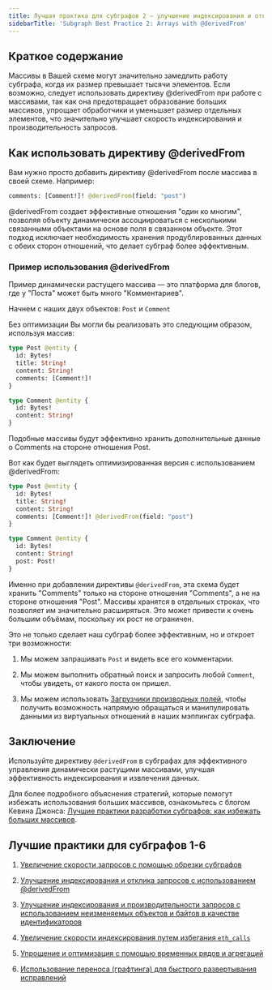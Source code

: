 ```yaml
---
title: Лучшая практика для субграфов 2 — улучшение индексирования и отклика на запросы с помощью @derivedFrom
sidebarTitle: 'Subgraph Best Practice 2: Arrays with @derivedFrom'
---
```


## Краткое содержание

Массивы в Вашей схеме могут значительно замедлить работу субграфа, когда их размер превышает тысячи элементов. Если возможно, следует использовать директиву @derivedFrom при работе с массивами, так как она предотвращает образование больших массивов, упрощает обработчики и уменьшает размер отдельных элементов, что значительно улучшает скорость индексирования и производительность запросов.

## Как использовать директиву @derivedFrom

Вам нужно просто добавить директиву @derivedFrom после массива в своей схеме. Например:

```graphql
comments: [Comment!]! @derivedFrom(field: "post")
```

@derivedFrom создает эффективные отношения "один ко многим", позволяя объекту динамически ассоциироваться с несколькими связанными объектами на основе поля в связанном объекте. Этот подход исключает необходимость хранения продублированных данных с обеих сторон отношений, что делает субграф более эффективным.

### Пример использования @derivedFrom

Пример динамически растущего массива — это платформа для блогов, где у "Поста" может быть много "Комментариев".

Начнем с наших двух объектов: `Post` и `Comment`

Без оптимизации Вы могли бы реализовать это следующим образом, используя массив:

```graphql
type Post @entity {
  id: Bytes!
  title: String!
  content: String!
  comments: [Comment!]!
}

type Comment @entity {
  id: Bytes!
  content: String!
}
```

Подобные массивы будут эффективно хранить дополнительные данные о Comments на стороне отношения Post.

Вот как будет выглядеть оптимизированная версия с использованием @derivedFrom:

```graphql
type Post @entity {
  id: Bytes!
  title: String!
  content: String!
  comments: [Comment!]! @derivedFrom(field: "post")
}

type Comment @entity {
  id: Bytes!
  content: String!
  post: Post!
}
```

Именно при добавлении директивы `@derivedFrom`, эта схема будет хранить "Comments" только на стороне отношения "Comments", а не на стороне отношения "Post". Массивы хранятся в отдельных строках, что позволяет им значительно расширяться. Это может привести к очень большим объёмам, поскольку их рост не ограничен.

Это не только сделает наш субграф более эффективным, но и откроет три возможности:

1. Мы можем запрашивать `Post` и видеть все его комментарии.

2. Мы можем выполнить обратный поиск и запросить любой `Comment`, чтобы увидеть, от какого поста он пришел.

3. Мы можем использовать [Загрузчики производных полей](/subgraphs/developing/creating/graph-ts/api/#looking-up-derived-entities), чтобы получить возможность напрямую обращаться и манипулировать данными из виртуальных отношений в наших мэппингах субграфа.

## Заключение

Используйте директиву `@derivedFrom` в субграфах для эффективного управления динамически растущими массивами, улучшая эффективность индексирования и извлечения данных.

Для более подробного объяснения стратегий, которые помогут избежать использования больших массивов, ознакомьтесь с блогом Кевина Джонса: [Лучшие практики разработки субграфов: как избежать больших массивов](https://thegraph.com/blog/improve-subgraph-performance-avoiding-large-arrays/).

## Лучшие практики для субграфов 1-6

1. [Увеличение скорости запросов с помощью обрезки субграфов](/subgraphs/best-practices/pruning/)

2. [Улучшение индексирования и отклика запросов с использованием @derivedFrom](/subgraphs/best-practices/derivedfrom/)

3. [Улучшение индексирования и производительности запросов с использованием неизменяемых объектов и байтов в качестве идентификаторов](/subgraphs/best-practices/immutable-entities-bytes-as-ids/)

4. [Увеличение скорости индексирования путем избегания `eth_calls`](/subgraphs/best-practices/avoid-eth-calls/)

5. [Упрощение и оптимизация с помощью временных рядов и агрегаций](/subgraphs/best-practices/timeseries/)

6. [Использование переноса (графтинга) для быстрого развертывания исправлений](/subgraphs/best-practices/grafting-hotfix/)
